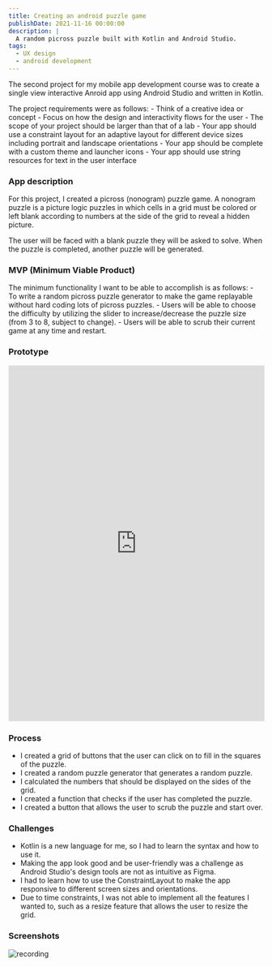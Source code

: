 ```yaml
---
title: Creating an android puzzle game
publishDate: 2021-11-16 00:00:00
description: |
  A random picross puzzle built with Kotlin and Android Studio.
tags:
  - UX design
  - android development
---
```


The second project for my mobile app development course was to create a single view interactive Anroid app using Android Studio and written in Kotlin.

The project requirements were as follows:
    - Think of a creative idea or concept
    - Focus on how the design and interactivity flows for the user
    - The scope of your project should be larger than that of a lab
    - Your app should use a constraint layout for an adaptive layout for different device sizes including portrait and landscape orientations
    - Your app should be complete with a custom theme and launcher icons
    - Your app should use string resources for text in the user interface

### App description
For this project, I created a picross (nonogram) puzzle game. A nonogram puzzle is a picture logic puzzles in which cells in a grid must be colored or left blank according to numbers at the side of the grid to reveal a hidden picture.

The user will be faced with a blank puzzle they will be asked to solve. When the puzzle is completed, another puzzle will be generated. 

### MVP (Minimum Viable Product)

The minimum functionality I want to be able to accomplish is as follows:
    - To write a random picross puzzle generator to make the game replayable without hard coding lots of picross puzzles.
    - Users will be able to choose the difficulty by utilizing the slider to increase/decrease the puzzle size (from 3 to 8, subject to change).
    - Users will be able to scrub their current game at any time and restart.

### Prototype
<iframe style="border: 1px solid rgba(0, 0, 0, 0.1);" width="100%" height="700px" src="https://www.figma.com/embed?embed_host=share&url=https%3A%2F%2Fwww.figma.com%2Fproto%2FCHxpfjPtnmGTiDrscs5vkA%2FEndless-Picross%3Fnode-id%3D4%253A2%26starting-point-node-id%3D4%253A2" allowfullscreen></iframe> 

### Process
- I created a grid of buttons that the user can click on to fill in the squares of the puzzle.
- I created a random puzzle generator that generates a random puzzle.
- I calculated the numbers that should be displayed on the sides of the grid.
- I created a function that checks if the user has completed the puzzle.
- I created a button that allows the user to scrub the puzzle and start over.

### Challenges
- Kotlin is a new language for me, so I had to learn the syntax and how to use it.
- Making the app look good and be user-friendly was a challenge as Android Studio's design tools are not as intuitive as Figma.
- I had to learn how to use the ConstraintLayout to make the app responsive to different screen sizes and orientations.
- Due to time constraints, I was not able to implement all the features I wanted to, such as a resize feature that allows the user to resize the grid.

### Screenshots
![recording](https://github.com/kaischuygon/mobile-app-dev/raw/master/EndlessPicross/picrossRecording.gif)